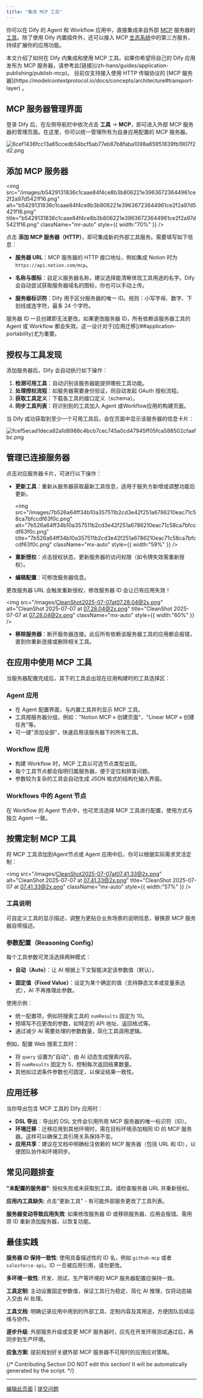 ```yaml
---
title: "集成 MCP 工具"
---
```


你可以在 Dify 的 Agent 和 Workflow 应用中，直接集成来自外部 [MCP](https://modelcontextprotocol.io/introduction) 服务器的[工具](https://modelcontextprotocol.io/docs/concepts/tools)。除了使用 Dify 内置插件外，还可以接入 MCP [生态系统](https://mcpservers.org/)中的第三方服务，持续扩展你的应用功能。

<Note>
  本文介绍了如何在 Dify 内集成和使用 MCP 工具。如果你希望将自己的 Dify 应用发布为 MCP 服务器，请参考此[链接](/zh-hans/guides/application-publishing/publish-mcp)。
</Note>

<Info>
  目前仅支持接入使用 HTTP 传输协议的 [MCP 服务器](https://modelcontextprotocol.io/docs/concepts/architecture#transport-layer) 。
</Info>

## MCP 服务器管理界面

登录 Dify 后，在左侧导航栏中依次点击 **工具** → **MCP**，即可进入外部 MCP 服务器的管理页面。在这里，你可以统一管理所有为自身应用配置的 MCP 服务器。

![6cef1436fcc13a65ccedb54bcf5ab77eb87b8faba1098a85951839fb1907f2d2.png](/images/6cef1436fcc13a65ccedb54bcf5ab77eb87b8faba1098a85951839fb1907f2d2.png)

## 添加 MCP 服务器

<img
  src="/images/b5429131836c1caae84f4ce8b3b806221e39636723644961ce2f2a97d5421f16.png"
  alt="b5429131836c1caae84f4ce8b3b806221e39636723644961ce2f2a97d5421f16.png"
  title="b5429131836c1caae84f4ce8b3b806221e39636723644961ce2f2a97d5421f16.png"
  className="mr-auto"
  style={{ width:"70%" }}
/>

点击 **添加 MCP 服务器（HTTP）**，即可集成新的外部工具服务。需要填写如下信息：

* **服务器 URL**：MCP 服务器的 HTTP 接口地址，例如集成 Notion 时为 `https://api.notion.com/mcp`。

* **名称与图标**：自定义服务器名称，建议选择能清晰体现工具用途的名字。Dify 会自动尝试获取服务器域名的图标，你也可以手动上传。

* **服务器标识符**：Dify 用于区分服务器的唯一 ID。规则：小写字母、数字、下划线或连字符，最多 24 个字符。

<Warning>
  服务器 ID 一旦创建即无法更改。如果更改服务器 ID，所有依赖该服务器工具的 Agent 或 Workflow 都会失效。这一设计对于[应用迁移](##application-portability)尤为重要。
</Warning>

## 授权与工具发现

添加服务器后，Dify 会自动执行如下操作：

1. **检测可用工具**：自动识别该服务器能提供哪些工具功能。
2. **处理授权流程**：如服务器需要身份验证，则自动发起 OAuth 授权流程。
3. **获取工具定义**：下载各工具的接口定义（schema）。
4. **同步工具列表**：将识别到的工具加入 Agent 或Workflow应用的构建页面。

当 Dify 成功获取到至少一个可用工具后，会在页面中显示该服务器的信息卡片：

![fcef5ecad1deca82a1d8988c4bcb7cec745a0cd47945ff05fca588502cfaafbc.png](/images/fcef5ecad1deca82a1d8988c4bcb7cec745a0cd47945ff05fca588502cfaafbc.png)

## 管理已连接服务器

点击对应服务器卡片，可进行以下操作：

* **更新工具**：重新从服务器获取最新工具信息，适用于服务方新增或调整功能后更新。

  <img
    src="/images/7b526a64ff34b10a357511b2cd3e42f251a6786210eac71c58ca7bfccdf63f0c.png"
    alt="7b526a64ff34b10a357511b2cd3e42f251a6786210eac71c58ca7bfccdf63f0c.png"
    title="7b526a64ff34b10a357511b2cd3e42f251a6786210eac71c58ca7bfccdf63f0c.png"
    className="mx-auto"
    style={{ width:"59%" }}
  />

* **重新授权**：点击授权状态，更新服务器的访问权限（如令牌失效需重新授权）。

* **编辑配置**：可修改服务器信息。

<Warning>
  更改服务器 URL 会触发重新授权，修改服务器 ID 会让已有应用失效！
</Warning>

<img
  src="/images/CleanShot2025-07-07at07.28.04@2x.png"
  alt="CleanShot 2025-07-07 at 07.28.04@2x.png"
  title="CleanShot 2025-07-07 at 07.28.04@2x.png"
  className="mx-auto"
  style={{ width:"60%" }}
/>

* **移除服务器**：断开服务器连接。此后所有依赖该服务器工具的应用都会报错，直到你重新连接或删除相关工具。

## 在应用中使用 MCP 工具

当服务器配置完成后，其下的工具会出现在应用构建时的工具选择区：

### Agent 应用

- 在 Agent 配置界面，与内置工具并列显示 MCP 工具。
- 工具按服务器分组，例如："Notion MCP » 创建页面"、"Linear MCP » 创建任务"等。
- 可一键"添加全部"，快速启用该服务器下的所有工具。

### Workflow 应用

- 构建 Workflow 时，MCP 工具以可选节点类型出现。
- 每个工具节点都会指明归属服务器，便于定位和排查问题。
- 参数较为复杂的工具会自动生成 JSON 格式的结构化输入界面。

### Workflows 中的 Agent 节点

在 Workflow 的 Agent 节点中，也可灵活选择 MCP 工具进行配置，使用方式与独立 Agent 一致。

## 按需定制 MCP 工具

将 MCP 工具添加到Agent节点或 Agent 应用中后，你可以根据实际需求灵活定制：

<img
  src="/images/CleanShot2025-07-07at07.41.33@2x.png"
  alt="CleanShot 2025-07-07 at 07.41.33@2x.png"
  title="CleanShot 2025-07-07 at 07.41.33@2x.png"
  className="mx-auto"
  style={{ width:"57%" }}
/>

### 工具说明

可自定义工具的显示描述，调整为更贴合业务场景的说明信息，替换原 MCP 服务器自带描述。

### 参数配置（Reasoning Config）

每个工具参数可灵活选择两种模式：

* **自动（Auto）**：让 AI 根据上下文智能决定该参数值（默认）。

* **固定值（Fixed Value）**：设定为某个确定的值（支持静态文本或变量表达式），AI 不再推理此参数。

使用示例：

* 统一配置项，例如将搜索工具的 `numResults` 固定为 10。
* 预填写不应更改的参数，如特定的 API 地址、返回格式等。
* 通过减少 AI 需要处理的参数数量，简化工具调用逻辑。

例如，配置 Web 搜索工具时：

* 将 `query` 设置为"自动"，由 AI 动态生成搜索内容。
* 将 `numResults` 固定为 5，控制每次返回结果数量。
* 其他如过滤条件参数也可固定，以保证结果一致性。

## 应用迁移

当你导出包含 MCP 工具的 Dify 应用时：

* **DSL 导出**：导出的 DSL 文件会引用所用 MCP 服务器的唯一标识符（ID）。
* **环境迁移**：迁移应用到其他环境时，需在目标环境添加相同 ID 的 MCP 服务器。这样可以确保工具引用关系保持不变。
* **应用共享**：建议在文档中明确标注依赖的 MCP 服务器（包括 URL 和 ID），以便团队协作和环境同步。


## 常见问题排查

**"未配置的服务器"**: 授权失败或未获取到工具。请检查服务器 URL 并重新授权。

**应用内工具缺失**: 点击"更新工具" - 有可能外部服务更改了工具列表。

**服务器变动导致应用失效**: 如果修改服务器 ID 或移除服务器，应用会报错。需用原 ID 重新添加服务器，以恢复功能。

## 最佳实践

**服务器 ID 保持一致性**: 使用具备描述性的 ID 名，例如 `github-mcp` 或者 `salesforce-api`。ID 一旦被应用引用，请勿更改。

**多环境一致性**: 开发、测试、生产等环境的 MCP 服务器配置应保持一致。

**工具定制**: 主动设置固定参数值，保证工具行为稳定、简化 AI 推理，仅将动态输入交由 AI 处理。

**工具文档**: 明确记录应用中用到的外部工具、定制内容及其用途，方便团队后续运维与协作。

**逐步升级**: 外部服务升级或变更 MCP 服务器时，应先在开发环境测试通过后，再同步到生产环境。

**应急方案**: 提前规划好关键外部 MCP 服务器不可用时的应用应对策略。

{/*
Contributing Section
DO NOT edit this section!
It will be automatically generated by the script.
*/}

---

[编辑此页面](https://github.com/langgenius/dify-docs/edit/main/zh-hans/documentation/pages/build/mcp.mdx) | [提交问题](https://github.com/langgenius/dify-docs/issues/new?template=docs.yml)

